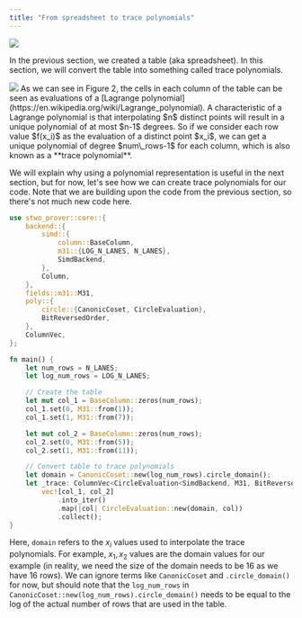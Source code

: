 ```yaml
---
title: "From spreadsheet to trace polynomials"
---
```


<Frame caption="Figure 1: Prover workflow: Trace polynomials">
  <img src="./from-spreadsheet-to-trace-polynomials-1.png" />
</Frame>

In the previous section, we created a table (aka spreadsheet).
In this section, we will convert the table into something called trace polynomials.

<Frame caption="Figure 2: From spreadsheet to trace polynomials">
  <img src="./from-spreadsheet-to-trace-polynomials-2.png" />
</Frame>
As we can see in Figure 2, the cells in each column of the table can be seen as evaluations of a [Lagrange polynomial](https://en.wikipedia.org/wiki/Lagrange_polynomial).
A characteristic of a Lagrange polynomial is that interpolating $n$ distinct points will result in a unique polynomial of at most $n-1$ degrees.
So if we consider each row value $f(x_i)$ as the evaluation of a distinct point $x_i$, we can get a unique polynomial of degree $num\_rows-1$ for each column, which is also known as a **trace polynomial**.

We will explain why using a polynomial representation is useful in the next section, but for now, let's see how we can create trace polynomials for our code.
Note that we are building upon the code from the previous section, so there's not much new code here.

```rust
use stwo_prover::core::{
    backend::{
        simd::{
            column::BaseColumn,
            m31::{LOG_N_LANES, N_LANES},
            SimdBackend,
        },
        Column,
    },
    fields::m31::M31,
    poly::{
        circle::{CanonicCoset, CircleEvaluation},
        BitReversedOrder,
    },
    ColumnVec,
};

fn main() {
    let num_rows = N_LANES;
    let log_num_rows = LOG_N_LANES;

    // Create the table
    let mut col_1 = BaseColumn::zeros(num_rows);
    col_1.set(0, M31::from(1));
    col_1.set(1, M31::from(7));

    let mut col_2 = BaseColumn::zeros(num_rows);
    col_2.set(0, M31::from(5));
    col_2.set(1, M31::from(11));

    // Convert table to trace polynomials
    let domain = CanonicCoset::new(log_num_rows).circle_domain();
    let _trace: ColumnVec<CircleEvaluation<SimdBackend, M31, BitReversedOrder>> =
        vec![col_1, col_2]
            .into_iter()
            .map(|col| CircleEvaluation::new(domain, col))
            .collect();
}
```
Here, `domain` refers to the $x_i$ values used to interpolate the trace polynomials.
For example, $x_1, x_2$ values are the domain values for our example (in reality, we need the size of the domain needs to be 16 as we have 16 rows).
We can ignore terms like `CanonicCoset` and `.circle_domain()` for now, but should note that the `log_num_rows` in `CanonicCoset::new(log_num_rows).circle_domain()` needs to be equal to the log of the actual number of rows that are used in the table.
